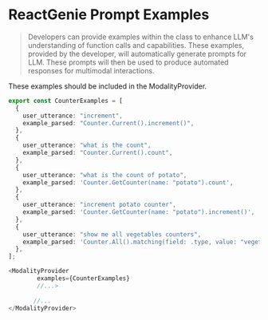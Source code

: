 # ReactGenie Prompt Examples

> Developers can provide examples within the class to enhance LLM's understanding of function calls and capabilities. These examples, provided by the developer, will automatically generate prompts for LLM. These prompts will then be used to produce automated responses for multimodal interactions.

These examples should be included in the ModalityProvider.

```typescript filename="Counter.ts" {3} copy
export const CounterExamples = [
  {
    user_utterance: "increment",
    example_parsed: "Counter.Current().increment()",
  },
  {
    user_utterance: "what is the count",
    example_parsed: "Counter.Current().count",
  },
  {
    user_utterance: "what is the count of potato",
    example_parsed: 'Counter.GetCounter(name: "potato").count',
  },
  {
    user_utterance: "increment potato counter",
    example_parsed: 'Counter.GetCounter(name: "potato").increment()',
  },
  {
    user_utterance: "show me all vegetables counters",
    example_parsed: 'Counter.All().matching(field: .type, value: "vegetable")',
  },
];
```
```typescript filename="App.tsx" {3} copy
<ModalityProvider
        examples={CounterExamples}
        //...>
          
       //...  
</ModalityProvider>
```